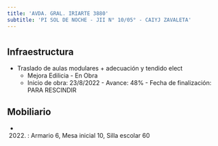```yaml
---
title: 'AVDA. GRAL. IRIARTE 3880'
subtitle: 'PI SOL DE NOCHE - JII N° 10/05° - CAIYJ ZAVALETA'
---
```


#
## Infraestructura

* Traslado de aulas modulares + adecuación y tendido elect 
    + Mejora Edilicia - En Obra 
    + Inicio de obra: 23/8/2022 - Avance: 48% - Fecha de finalización: PARA RESCINDIR 






## Mobiliario

*  (2022) : Armario 6, Mesa inicial 10, Silla escolar 60 



